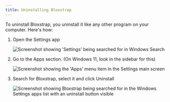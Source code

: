 ```yaml
---
title: Uninstalling Bloxstrap
---
```



To uninstall Bloxstrap, you uninstall it like any other program on your computer. Here's how:

<Steps>

1. Open the Settings app
   

   ![Screenshot showing 'Settings' being searched for in Windows Search](@assets-wiki/uninstall-bloxstrap-1.png)

2. Go to the Apps section. (On Windows 11, look in the sidebar for this)

   ![Screenshot showing the 'Apps' menu item in the Settings main screen](@assets-wiki/uninstall-bloxstrap-2.png)

3. Search for Bloxstrap, select it and click Uninstall
   
   ![Screenshot showing Bloxstrap being searched for in the Windows Settings apps list with an uninstall button visible](@assets-wiki/uninstall-bloxstrap-3.png)

</Steps>